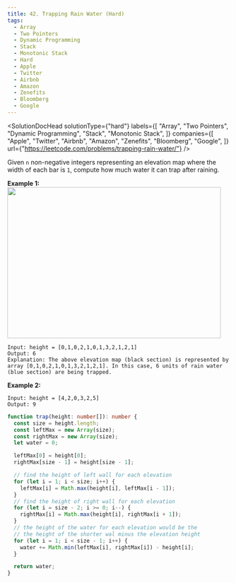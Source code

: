 ```yaml
---
title: 42. Trapping Rain Water (Hard)
tags:
  - Array
  - Two Pointers
  - Dynamic Programming
  - Stack
  - Monotonic Stack
  - Hard
  - Apple
  - Twitter
  - Airbnb
  - Amazon
  - Zenefits
  - Bloomberg
  - Google
---
```



<SolutionDocHead
  solutionType={"hard"}
  labels={[
    "Array",
    "Two Pointers",
    "Dynamic Programming",
    "Stack",
    "Monotonic Stack",
  ]}
  companies={[
    "Apple",
    "Twitter",
    "Airbnb",
    "Amazon",
    "Zenefits",
    "Bloomberg",
    "Google",
  ]}
  url={"https://leetcode.com/problems/trapping-rain-water/"}
/>

Given `n` non-negative integers representing an elevation map where the width of each bar is `1`, compute how much water it can trap after raining.

<b>Example 1:</b>
<br />
<img src={imageURL} width="483" height="342" />

```
Input: height = [0,1,0,2,1,0,1,3,2,1,2,1]
Output: 6
Explanation: The above elevation map (black section) is represented by array [0,1,0,2,1,0,1,3,2,1,2,1]. In this case, 6 units of rain water (blue section) are being trapped.
```

<b>Example 2:</b>

```
Input: height = [4,2,0,3,2,5]
Output: 9
```

```ts title=solution.ts
function trap(height: number[]): number {
  const size = height.length;
  const leftMax = new Array(size);
  const rightMax = new Array(size);
  let water = 0;

  leftMax[0] = height[0];
  rightMax[size - 1] = height[size - 1];

  // find the height of left wall for each elevation
  for (let i = 1; i < size; i++) {
    leftMax[i] = Math.max(height[i], leftMax[i - 1]);
  }
  // find the height of right wall for each elevation
  for (let i = size - 2; i >= 0; i--) {
    rightMax[i] = Math.max(height[i], rightMax[i + 1]);
  }
  // the height of the water for each elevation would be the
  // the height of the shorter wal minus the elevation height
  for (let i = 1; i < size - 1; i++) {
    water += Math.min(leftMax[i], rightMax[i]) - height[i];
  }

  return water;
}
```

